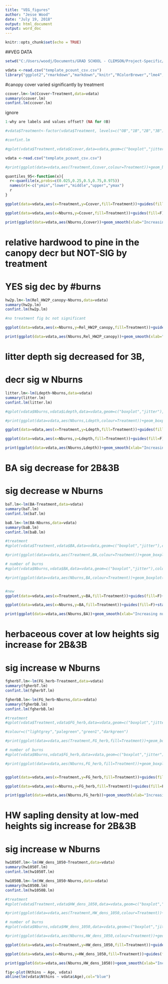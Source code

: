 ```yaml
---
title: "VEG_figures"
author: "Jesse Wood"
date: "July 19, 2018"
output: html_document
output: word_doc
---
```


```r
knitr::opts_chunk$set(echo = TRUE)
```

##VEG DATA

```r
setwd("C:/Users/woodj/Documents/GRAD SCHOOL - CLEMSON/Project-Specific/R work/USDA-songbirds/USDA-songbirds")

vdata <-read.csv("template_pcount_csv.csv")
library("ggplot2","rmarkdown","markdown","knitr","RColorBrewer","lme4","lmtest","unmarked","AICcmodavg")
```

#canopy cover varied significantly by treatment
```r
ccover.lm<-lm(Ccover~Treatment,data=vdata)
summary(ccover.lm)
confint.lm(ccover.lm)
```

ignore
```r
1-why are labels and values offset? (NA for 0B)

#vdata$Treatment<-factor(vdata$Treatment, levels=c("OB","1B","2B","3B"),labels=c("OB","1B","2B","3B"))

#confint.lm

#qplot(vdata$Treatment,vdata$Ccover,data=vdata,geom=c("boxplot","jitter"),fill=vdata$Treatment,xlab="Burn Treatments",ylab="Canopy Cover (more to less open)")
```

```r
vdata <-read.csv("template_pcount_csv.csv")

#print(ggplot(data=vdata,aes(Treatment,Ccover,colour=Treatment))+geom_boxplot(xlab="Burn Treatments",ylab="Canopy Cover (more to less open)")) #notch=TRUE removed #seems to be same as below right now

quantiles_95<-function(x){
  r<-quantile(x,probs=c(0.025,0.25,0.5,0.75,0.975))
  names(r)<-c("ymin","lower","middle","upper","ymax")
  r
}

ggplot(data=vdata,aes(x=Treatment,y=Ccover,fill=Treatment))+guides(fill=F)+stat_summary(fun.data=quantiles_95,geom="boxplot")+scale_fill_brewer(type="seq",direction=1,palette="Greens")+geom_jitter()+labs(x="Burn treatment",y="Canopy cover (more to less open)")

ggplot(data=vdata,aes(x=Nburns,y=Ccover,fill=Treatment))+guides(fill=F)+stat_summary(fun.data=quantiles_95,geom="boxplot")+scale_fill_brewer(type="seq",direction=1,palette="Greens")+geom_jitter()+labs(x="Increasing # of burns",y="Canopy cover (more to less open)")

print(ggplot(data=vdata,aes(Nburns,Ccover))+geom_smooth(xlab="Increasing number of burns",ylab="Canopy cover (more to less open)")+geom_jitter())
```


# relative hardwood to pine in the canopy decr but NOT-SIG by treatment
# YES sig dec by #burns
```r
hw2p.lm<-lm(Rel_HW2P_canopy~Nburns,data=vdata)
summary(hw2p.lm)
confint.lm(hw2p.lm)
```

```r
#no treatment fig bc not significant

ggplot(data=vdata,aes(x=Nburns,y=Rel_HW2P_canopy,fill=Treatment))+guides(fill=F)+stat_summary(fun.data=quantiles_95,geom="boxplot")+scale_fill_brewer(type="seq",direction=1,palette="Greens")+geom_jitter()+labs(x="Increasing # of burns",y="Relative hardwood to pine (in canopy)")

print(ggplot(data=vdata,aes(Nburns,Rel_HW2P_canopy))+geom_smooth(xlab="Increasing number of burns",ylab="Relative hardwood to pine (in canopy)")+geom_jitter())

```

# litter depth sig decreased for 3B,
# decr sig w Nburns
```r
litter.lm<-lm(Ldepth~Nburns,data=vdata)
summary(litter.lm)
confint.lm(litter.lm)
```

```r
#qplot(vdata$Nburns,vdata$Ldepth,data=vdata,geom=c("boxplot","jitter"),color=vdata$Treatment,xlab="Increasing number of burns",ylab="Litter depth")

#print(ggplot(data=vdata,aes(Nburns,Ldepth,colour=Treatment))+geom_boxplot(xlab="Increasing number of burns",ylab="Litter depth"))

ggplot(data=vdata,aes(x=Treatment,y=Ldepth,fill=Treatment))+guides(fill=F)+stat_summary(fun.data=quantiles_95,geom="boxplot")+scale_fill_brewer(type="seq",direction=1,palette="Greens")+geom_jitter()+labs(x="Burn treatment",y="Litter depth (cm)")

ggplot(data=vdata,aes(x=Nburns,y=Ldepth,fill=Treatment))+guides(fill=F)+stat_summary(fun.data=quantiles_95,geom="boxplot")+scale_fill_brewer(type="seq",direction=1,palette="Greens")+geom_jitter()+labs(x="Increasing # of burns",y="Litter depth (cm)")

print(ggplot(data=vdata,aes(Nburns,Ldepth))+geom_smooth(xlab="Increasing number of burns",ylab="Litter depth (cm)")+geom_jitter())

```

# BA sig decrease for 2B&3B
#   sig decrease w Nburns
```r
baT.lm<-lm(BA~Treatment,data=vdata)
summary(baT.lm)
confint.lm(baT.lm)

baB.lm<-lm(BA~Nburns,data=vdata)
summary(baB.lm)
confint.lm(baB.lm)
```

```r
#treatment
#qplot(vdata$Treatment,vdata$BA,data=vdata,geom=c("boxplot","jitter"),color=vdata$Treatment,xlab="Burn treatment",ylab="Basal area")

#print(ggplot(data=vdata,aes(Treatment,BA,colour=Treatment))+geom_boxplot(xlab="Burn treatment",ylab="Basal Area"))

# number of burns
#qplot(vdata$Nburns,vdata$BA,data=vdata,geom=c("boxplot","jitter"),color=vdata$Treatment,xlab="Increasing number of burns",ylab="Basal area")

#print(ggplot(data=vdata,aes(Nburns,BA,colour=Treatment))+geom_boxplot(xlab="Increasing number of burns",ylab="Basal Area"))


#new
ggplot(data=vdata,aes(x=Treatment,y=BA,fill=Treatment))+guides(fill=F)+stat_summary(fun.data=quantiles_95,geom="boxplot")+scale_fill_brewer(type="seq",direction=1,palette="Greens")+geom_jitter()+labs(x="Burn treatment",y="Basal area (10-factor)")

ggplot(data=vdata,aes(x=Nburns,y=BA,fill=Treatment))+guides(fill=F)+stat_summary(fun.data=quantiles_95,geom="boxplot")+scale_fill_brewer(type="seq",direction=1,palette="Greens")+geom_jitter()+labs(x="Increasing # of burns",y="Basal area (10-factor)")

print(ggplot(data=vdata,aes(Nburns,BA))+geom_smooth(xlab="Increasing number of burns",ylab="Basal Area")+geom_jitter())

```

# herbaceous cover at low heights sig increase for 2B&3B
#   sig increase w Nburns
```r
fgherbT.lm<-lm(FG_herb~Treatment,data=vdata)
summary(fgherbT.lm)
confint.lm(fgherbT.lm)

fgherbB.lm<-lm(FG_herb~Nburns,data=vdata)
summary(fgherbB.lm)
confint.lm(fgherbB.lm)
```

```r


#treatment
#qplot(vdata$Treatment,vdata$FG_herb,data=vdata,geom=c("boxplot","jitter"),color=vdata$Treatment,xlab="Burn treatment",ylab="Herbaceous cover in understory")

#colour=c("lightgrey","palegreen","green1","darkgreen")

#print(ggplot(data=vdata,aes(Treatment,FG_herb,fill=Treatment))+geom_boxplot(xlab="Burn treatment",ylab="Herbaceous cover in understory")+scale_fill_brewer(type="seq",direction=1,palette="Greens")+geom_jitter())

# number of burns
#qplot(vdata$Nburns,vdata$FG_herb,data=vdata,geom=c("boxplot","jitter"),color=vdata$Treatment,xlab="Increasing number of burns",ylab="Herbaceous cover in understory")

#print(ggplot(data=vdata,aes(Nburns,FG_herb,fill=Treatment))+geom_boxplot(xlab="Increasing number of burns",ylab="Herbaceous cover in understory")+scale_fill_brewer(type="seq",direction=1,palette="Greens")+geom_jitter())


ggplot(data=vdata,aes(x=Treatment,y=FG_herb,fill=Treatment))+guides(fill=F)+stat_summary(fun.data=quantiles_95,geom="boxplot")+scale_fill_brewer(type="seq",direction=1,palette="Greens")+geom_jitter()+labs(x="Burn treatment",y="Herbaceous cover in understory")

ggplot(data=vdata,aes(x=Nburns,y=FG_herb,fill=Treatment))+guides(fill=F)+stat_summary(fun.data=quantiles_95,geom="boxplot")+scale_fill_brewer(type="seq",direction=1,palette="Greens")+geom_jitter()+labs(x="Increasing # of burns",y="Herbaceous cover in understory")

print(ggplot(data=vdata,aes(Nburns,FG_herb))+geom_smooth(xlab="Increasing number of burns",ylab="Herbaceous cover in understory")+geom_jitter())
```

# HW sapling density at low-med heights sig increase for 2B&3B
#   sig increase w Nburns
```r
hw1050T.lm<-lm(HW_dens_1050~Treatment,data=vdata)
summary(hw1050T.lm)
confint.lm(hw1050T.lm)

hw1050B.lm<-lm(HW_dens_1050~Nburns,data=vdata)
summary(hw1050B.lm)
confint.lm(hw1050B.lm)
```

```r
#treatment
#qplot(vdata$Treatment,vdata$HW_dens_1050,data=vdata,geom=c("boxplot","jitter"),color=vdata$Treatment,xlab="Burn treatment",ylab="Hardwood seedling density in understory")

#print(ggplot(data=vdata,aes(Treatment,HW_dens_1050,colour=Treatment))+geom_boxplot(xlab="Burn treatment",ylab="Hardwood seedling density in understory"))

# number of burns
#qplot(vdata$Nburns,vdata$HW_dens_1050,data=vdata,geom=c("boxplot","jitter"),color=vdata$Treatment,xlab="Increasing number of burns",ylab="Hardwood seedling density in understory")

#print(ggplot(data=vdata,aes(Nburns,HW_dens_1050,colour=Treatment))+geom_boxplot(xlab="Increasing number of burns",ylab="Hardwood seedling density in understory"))

ggplot(data=vdata,aes(x=Treatment,y=HW_dens_1050,fill=Treatment))+guides(fill=F)+stat_summary(fun.data=quantiles_95,geom="boxplot")+scale_fill_brewer(type="seq",direction=1,palette="Greens")+geom_jitter()+labs(x="Burn treatment",y="Hardwood seedling density in understory")

ggplot(data=vdata,aes(x=Nburns,y=HW_dens_1050,fill=Treatment))+guides(fill=F)+stat_summary(fun.data=quantiles_95,geom="boxplot")+scale_fill_brewer(type="seq",direction=1,palette="Greens")+geom_jitter()+labs(x="Increasing # of burns",y="Hardwood seedling density in understory")

print(ggplot(data=vdata,aes(Nburns,HW_dens_1050))+geom_smooth(xlab="Increasing number of burns",ylab="Hardwood seedling density in understory")+geom_jitter())


```

```r
fig<-plot(Nthins ~ Age, vdata)
abline(lm(vdata$Nthins ~ vdata$Age),col="blue")
```